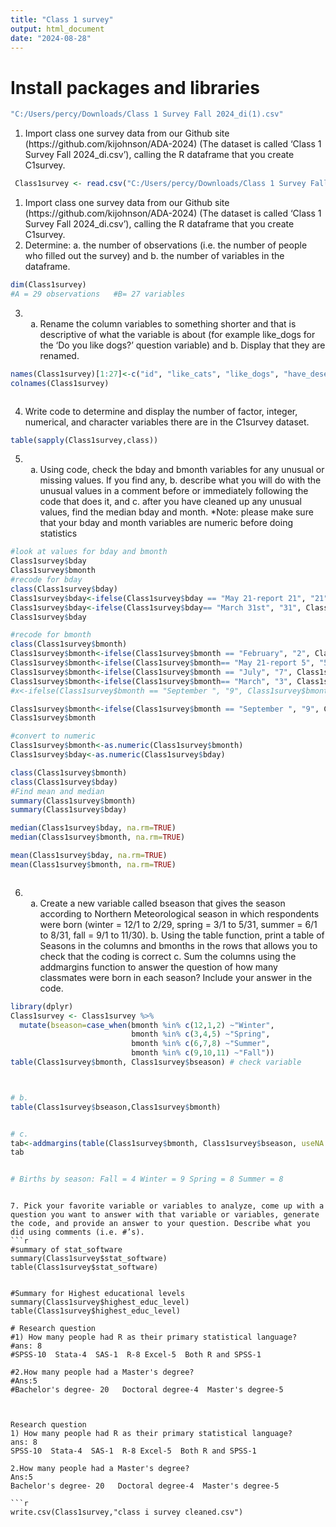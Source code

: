 ```yaml
---
title: "Class 1 survey"
output: html_document
date: "2024-08-28"
---
```


# Install packages and libraries
```r
"C:/Users/percy/Downloads/Class 1 Survey Fall 2024_di(1).csv"
```
1. Import class one survey data from our Github site (https://github.com/kijohnson/ADA-2024) (The dataset is called ‘Class 1 Survey Fall 2024_di.csv’), calling the R dataframe that you create C1survey.
```r
 Class1survey <- read.csv("C:/Users/percy/Downloads/Class 1 Survey Fall 2024_di(1).csv")
```

1. Import class one survey data from our Github site (https://github.com/kijohnson/ADA-2024) (The dataset is called ‘Class 1 Survey Fall 2024_di.csv’), calling the R dataframe that you create C1survey.
2. Determine: a. the number of observations (i.e. the number of people who filled out the survey) and b. the number of variables in the dataframe.
```r
dim(Class1survey)
#A = 29 observations   #B= 27 variables
```

3. a. Rename the column variables to something shorter and that is descriptive of what the variable is about (for example like_dogs for the ‘Do you like dogs?’ question variable) and b. Display that they are renamed.
```r
names(Class1survey)[1:27]<-c("id", "like_cats", "like_dogs", "have_desert", "slogan", "fav_day", "larkORowl", "fav_food", "fav_drink", "fav_season", "fav_month", "hobby", "program", "specialization", "stat_software", "R_exp", "coding_comfort", "coding_length", "top_three","public_health_interest", "fav_num", "bday", "bmonth", "country", "state", "city", "highest_educ_level")
colnames(Class1survey)

```
```r

```

4. Write code to determine and display the number of factor, integer, numerical, and character variables there are in the C1survey dataset.
```r
table(sapply(Class1survey,class))

```

5. a. Using code, check the bday and bmonth variables for any unusual or missing values. If you find any, b. describe what you will do with the unusual values in a comment before or immediately following the code that does it, and c. after you have cleaned up any unusual values, find the median bday and month. *Note: please make sure that your bday and month variables are numeric before doing statistics
```r
#look at values for bday and bmonth
Class1survey$bday
Class1survey$bmonth
#recode for bday
class(Class1survey$bday)
Class1survey$bday<-ifelse(Class1survey$bday == "May 21-report 21", "21", Class1survey$bday)
Class1survey$bday<-ifelse(Class1survey$bday== "March 31st", "31", Class1survey$bday)
Class1survey$bday

#recode for bmonth
class(Class1survey$bmonth)
Class1survey$bmonth<-ifelse(Class1survey$bmonth == "February", "2", Class1survey$bmonth)
Class1survey$bmonth<-ifelse(Class1survey$bmonth== "May 21-report 5", "5", Class1survey$bmonth)
Class1survey$bmonth<-ifelse(Class1survey$bmonth == "July", "7", Class1survey$bmonth)
Class1survey$bmonth<-ifelse(Class1survey$bmonth== "March", "3", Class1survey$bmonth)
#x<-ifelse(Class1survey$bmonth == "September ", "9", Class1survey$bmonth)

Class1survey$bmonth<-ifelse(Class1survey$bmonth == "September ", "9", Class1survey$bmonth)
Class1survey$bmonth

#convert to numeric
Class1survey$bmonth<-as.numeric(Class1survey$bmonth)
Class1survey$bday<-as.numeric(Class1survey$bday)

class(Class1survey$bmonth)
class(Class1survey$bday)
#Find mean and median
summary(Class1survey$bmonth)
summary(Class1survey$bday)

median(Class1survey$bday, na.rm=TRUE)
median(Class1survey$bmonth, na.rm=TRUE)

mean(Class1survey$bday, na.rm=TRUE)
mean(Class1survey$bmonth, na.rm=TRUE)



```

6. a. Create a new variable called bseason that gives the season according to Northern Meteorological season in which respondents were born (winter = 12/1 to 2/29, spring = 3/1 to 5/31, summer = 6/1 to 8/31, fall = 9/1 to 11/30). b. Using the table function, print a table of Seasons in the columns and bmonths in the rows that allows you to check that the coding is correct c. Sum the columns using the addmargins function to answer the question of how many classmates were born in each season? Include your answer in the code.
```r
library(dplyr)
Class1survey <- Class1survey %>%
  mutate(bseason=case_when(bmonth %in% c(12,1,2) ~"Winter",
                           bmonth %in% c(3,4,5) ~"Spring",
                           bmonth %in% c(6,7,8) ~"Summer",
                           bmonth %in% c(9,10,11) ~"Fall"))
table(Class1survey$bmonth, Class1survey$bseason) # check variable



# b. 
table(Class1survey$bseason,Class1survey$bmonth)


# c.
tab<-addmargins(table(Class1survey$bmonth, Class1survey$bseason, useNA = "always"), 1)
tab


# Births by season: Fall = 4 Winter = 9 Spring = 8 Summer = 8
```
```

7. Pick your favorite variable or variables to analyze, come up with a question you want to answer with that variable or variables, generate the code, and provide an answer to your question. Describe what you did using comments (i.e. #’s).
```r
#summary of stat_software
summary(Class1survey$stat_software)
table(Class1survey$stat_software)


#Summary for Highest educational levels
summary(Class1survey$highest_educ_level)
table(Class1survey$highest_educ_level)

# Research question
#1) How many people had R as their primary statistical language?
#ans: 8
#SPSS-10  Stata-4  SAS-1  R-8 Excel-5  Both R and SPSS-1

#2.How many people had a Master's degree?
#Ans:5
#Bachelor's degree- 20   Doctoral degree-4  Master's degree-5



```
```
Research question
1) How many people had R as their primary statistical language?
ans: 8
SPSS-10  Stata-4  SAS-1  R-8 Excel-5  Both R and SPSS-1

2.How many people had a Master's degree?
Ans:5
Bachelor's degree- 20   Doctoral degree-4  Master's degree-5

```r
write.csv(Class1survey,"class i survey cleaned.csv")
```



